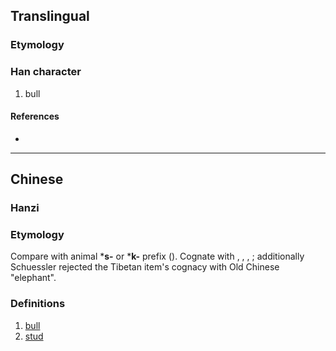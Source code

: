{{character info/new}}
==Translingual==

===Etymology===
{{Han compound|牛|岡|c1=s|c2=p|t1=ox|ls=psc}}

===Han character===
{{Han char|rn=93|rad=牛|as=08|sn=12|four=27520|canj=HQBTU|ids=⿰牜岡}}

# bull

====References====
* {{Han ref|kx=0702.080|dkj=20056|dj=1115.130|hdz=31813.050|uh=7285|ud=29317|bh=DA6B|bd=55915}}

----

==Chinese==

===Hanzi===
{{cmn-hanzi|pin=[[gāng]] ([[gang1]]), [[tè]] ([[te4]])|wg=kang<sup>1</sup>, t'e<sup>4</sup>}}

===Etymology===
Compare {{cog|tbq-pro|*b/m-laŋ||penis, male, husband}} with animal *'''s-''' or *'''k-''' prefix ({{zh-ref| Schuessler, 2007}}). Cognate with {{cog|mro|klaŋ}}, {{cog|lus|tlaŋ||male}}, {{cog|mjw|chè lóŋ||buffalo}}, {{cog|bo|གླང||ox}}; additionally Schuessler rejected the Tibetan item's cognacy with Old Chinese {{och-l|象}}  "elephant".

===Definitions===
# [[bull]]
# [[stud]]